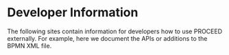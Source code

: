 # Developer Information

The following sites contain information for developers how to use PROCEED externally.
For example, here we document the APIs or additions to the BPMN XML file.
